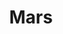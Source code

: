 ---
title: "Mars"
position: "4"
slug: "mars"
rotation: "1.03 Days"
revolution: "1.88 Years"
radius: "3,389.5 KM"
temperature: "-28°c"
overview: "Mars is the fourth planet from the Sun and the second-smallest planet in the Solar System, being larger than only Mercury. In English, Mars carries the name of the Roman god of war and is often referred to as the Red Planet."
overview-source: "https://en.wikipedia.org/wiki/Mars"
structure: "Like Earth, Mars has differentiated into a dense metallic core overlaid by less dense materials. Scientists initially determined that the core is at least partially liquid. Current models of its interior imply a core consisting primarily of iron and nickel with about 16–17% sulfur."
structure-source: "https://en.wikipedia.org/wiki/Mars#Internal_structure"
geology: "Mars is a terrestrial planet whose surface consists of minerals containing silicon and oxygen, metals, and other elements that typically make up rock. The surface is primarily composed of tholeiitic basalt, although parts are more silica-rich than typical basalt."
geology-source: "https://en.wikipedia.org/wiki/Mars#Surface_geology"
img_planet: "./planet-mars.svg"
img_internal: "./planet-mars-internal.svg"
img_geology: "./geology-mars.svg"
img_planet_alt: "Planet Mars"
img_internal_alt: "Internal view of planet Mars"
img_geology_alt: "Geology of planet Mars"
---